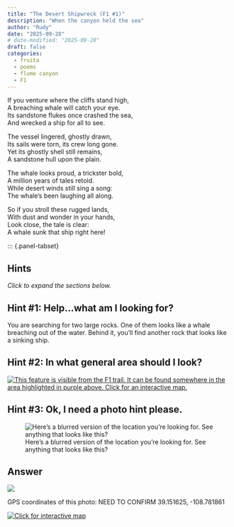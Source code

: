 ```yaml
---
title: "The Desert Shipwreck (F1 #1)"
description: "When the canyon held the sea"
author: "Rudy"
date: "2025-09-28"
# date-modified: "2025-09-28"
draft: false
categories:
  - fruita
  - poems
  - flume canyon
  - F1
---
```


If you venture where the cliffs stand high,  
A breaching whale will catch your eye.  
Its sandstone flukes once crashed the sea,  
And wrecked a ship for all to see.  

The vessel lingered, ghostly drawn,  
Its sails were torn, its crew long gone.  
Yet its ghostly shell still remains,  
A sandstone hull upon the plain.  

The whale looks proud, a trickster bold,  
A million years of tales retold.  
While desert winds still sing a song:  
The whale’s been laughing all along.  

So if you stroll these rugged lands,  
With dust and wonder in your hands,  
Look close, the tale is clear:  
A whale sunk that ship right here!

::: {.panel-tabset}

## Hints
*Click to expand the sections below.*  

::: {.callout-tip collapse="true"}
## Hint #1: Help...what am I looking for?

You are searching for two large rocks. One of them looks like a whale breaching out of the water. Behind it, you'll find another rock that looks like a sinking ship.
:::

::: {.callout-tip collapse="true"}
## Hint #2: In what general area should I look?

[![This feature is visible from the F1 trail. It can be found somewhere in the area highlighted in purple above. Click for an interactive map.](images/f1_shipwreck_map_hint.png)](https://www.openstreetmap.org/directions?engine=fossgis_osrm_foot&route=39.141395%2C-108.785441%3B39.142959%2C-108.784003#map=16/39.14547/-108.78106&layers=P)

:::

::: {.callout-tip collapse="true"}
## Hint #3: Ok, I need a photo hint please.

![Here's a blurred version of the location you're looking for. See anything that looks like this?](images/f1_shipwreck_answer.jpg){.img-blur3}

:::

## Answer

::: {.callout-tip appearance="minimal" collapse="false"}
[![](images/f1_shipwreck_answer_annotated.jpg)](images/f1_shipwreck_answer_annotated.jpg)

GPS coordinates of this photo: NEED TO CONFIRM 39.151625, -108.781861  

[![Click for interactive map](images/f1_shipwreck_map.png)](https://www.openstreetmap.org/?mlat=39.151625&mlon=-108.781861&zoom=19)

:::
